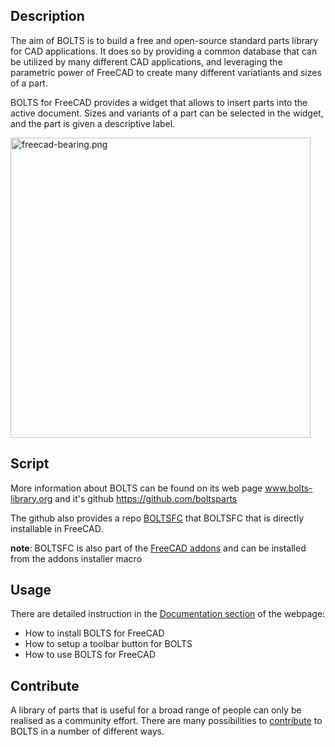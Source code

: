 <languages/>
{{Macro
|Name=BOLTS
|Icon=Macro_BOLTS.png
|Description=BOLTS tries to provide a library of common and standard parts for FreeCAD
|Author=jreinhardt
}}

==Description==
The aim of BOLTS is to build a free and open-source standard parts library for CAD applications. It does so by providing a common database that can be utilized by many different CAD applications, and leveraging the parametric power of FreeCAD to create many different variatiants and sizes of a part.

BOLTS for FreeCAD provides a widget that allows to insert parts into the active document. Sizes and variants of a part can be selected in the widget, and the part is given a descriptive label.

[[File:freecad-bearing.png|480px]]
{{Caption|The BOLTS widget and a bearing from BOLTS}}


==Script==
More information about BOLTS can be found on its web page [https://www.bolts-library.org/en/index.html www.bolts-library.org] and it's github [https://github.com/boltsparts https://github.com/boltsparts]

The github also provides a repo [https://github.com/boltsparts/BOLTSFC BOLTSFC] that BOLTSFC that is directly installable in FreeCAD.

'''note''': BOLTSFC is also part of the [https://github.com/FreeCAD/FreeCAD-addons FreeCAD addons] and can be installed from the addons installer macro

==Usage==
There are detailed instruction in the [https://github.com/boltsparts/BOLTSFC/blob/master/README.md Documentation section] of the webpage:
* How to install BOLTS for FreeCAD
* How to setup a toolbar button for BOLTS
* How to use BOLTS for FreeCAD

== Contribute ==
A library of parts that is useful for a broad range of people can only be realised as a community effort. There are many possibilities to [https://boltsparts.github.io/en/contribute.html contribute] to BOLTS in a number of different ways.